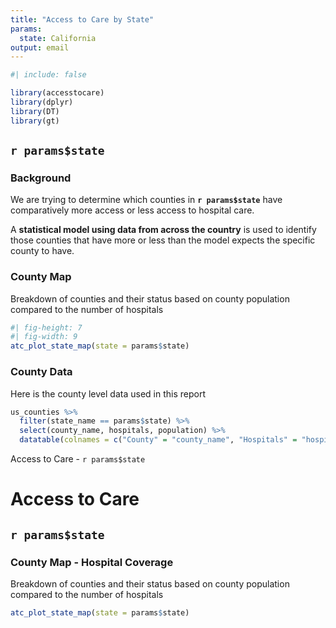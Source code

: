 ```yaml
---
title: "Access to Care by State"
params:
  state: California
output: email
---
```


```r
#| include: false

library(accesstocare)
library(dplyr)
library(DT)
library(gt)
```

## `r params$state`

### Background

We are trying to determine which counties in **`r params$state`** have comparatively more access or less access to hospital care.

A **statistical model using data from across the country** is used to identify those counties that have more or less than the model expects the specific county to have.

### County Map

Breakdown of counties and their status based on county population compared to the number of hospitals

```r
#| fig-height: 7
#| fig-width: 9
atc_plot_state_map(state = params$state)
```

### County Data

Here is the county level data used in this report

```r
us_counties %>% 
  filter(state_name == params$state) %>% 
  select(county_name, hospitals, population) %>% 
  datatable(colnames = c("County" = "county_name", "Hospitals" = "hospitals", "Population" = "population"))
```

::: {.email}

::: {.subject}
Access to Care - `r params$state`
:::

#  Access to Care 
## `r params$state`

### County Map - Hospital Coverage

Breakdown of counties and their status based on county population compared to the number of hospitals

```r
atc_plot_state_map(state = params$state)
```
:::